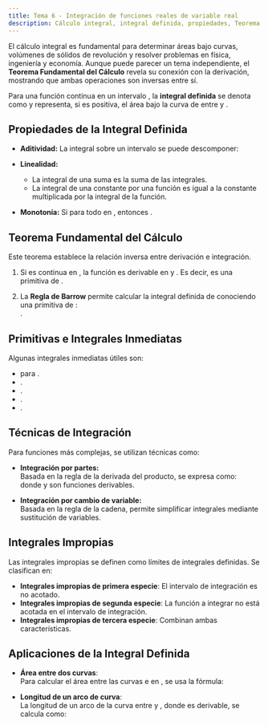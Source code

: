 ```yaml
---
title: Tema 6 - Integración de funciones reales de variable real
description: Cálculo integral, integral definida, propiedades, Teorema Fundamental del Cálculo, primitivas, técnicas de integración, integrales impropias, aplicaciones.
---
```



El cálculo integral es fundamental para determinar áreas bajo curvas, volúmenes de sólidos de revolución y resolver problemas en física, ingeniería y economía. Aunque puede parecer un tema independiente, el **Teorema Fundamental del Cálculo** revela su conexión con la derivación, mostrando que ambas operaciones son inversas entre sí.

Para una función continua <Latex formula="f" /> en un intervalo <Latex formula="[a, b]" />, la **integral definida** se denota como <Latex formula="\int_{a}^{b} f(x) \, dx" /> y representa, si <Latex formula="f" /> es positiva, el área bajo la curva de <Latex formula="f" /> entre <Latex formula="x=a" /> y <Latex formula="x=b" />.

## Propiedades de la Integral Definida

- **Aditividad:** La integral sobre un intervalo <Latex formula="[a, b]" /> se puede descomponer:  
  <Latex formula="\int_{a}^{b} f(x) \, dx = \int_{a}^{c} f(x) \, dx + \int_{c}^{b} f(x) \, dx ,\ donde \ a < c < b" display={true}/>

- **Linealidad:**  
  - La integral de una suma es la suma de las integrales.  
  - La integral de una constante por una función es igual a la constante multiplicada por la integral de la función.

- **Monotonía:** Si <Latex formula="f(x) \leq g(x)" /> para todo <Latex formula="x" /> en <Latex formula="[a, b]" />, entonces <Latex formula="\int_{a}^{b} f(x) \, dx \leq \int_{a}^{b} g(x) \, dx" box={true}/>.

## Teorema Fundamental del Cálculo

Este teorema establece la relación inversa entre derivación e integración. 

1. Si <Latex formula="f" /> es continua en <Latex formula="[a, b]" />, la función <Latex formula="F(x) = \int_{a}^{x} f(t) \, dt" box={true}/> es derivable en <Latex formula="[a, b]" /> y <Latex formula="F'(x) = f(x)" />. Es decir, <Latex formula="F" /> es una primitiva de <Latex formula="f" />.

2. La **Regla de Barrow** permite calcular la integral definida de <Latex formula="f" /> conociendo una primitiva <Latex formula="G" /> de <Latex formula="f" />:  
   <Latex formula="\int_{a}^{b} f(x) \, dx = G(b) - G(a)" box={true}/>.

## Primitivas e Integrales Inmediatas

Algunas integrales inmediatas útiles son:
- <Latex formula="\int x^n \, dx = \frac{x^{n+1}}{n+1} + C" /> para <Latex formula="n \neq -1" />.
- <Latex formula="\int \frac{1}{x} \, dx = \ln|x| + C" />.
- <Latex formula="\int e^x \, dx = e^x + C" />.
- <Latex formula="\int \sin(x) \, dx = -\cos(x) + C" />.
- <Latex formula="\int \cos(x) \, dx = \sin(x) + C" />.

## Técnicas de Integración

Para funciones más complejas, se utilizan técnicas como:

- **Integración por partes:**  
  Basada en la regla de la derivada del producto, se expresa como:  
  <Latex formula="\int u \, dv = uv - \int v \, du" display={true}/> donde <Latex formula="u" box={true}/> y <Latex formula="v" box={true}/> son funciones derivables.

- **Integración por cambio de variable:**  
  Basada en la regla de la cadena, permite simplificar integrales mediante sustitución de variables.

## Integrales Impropias

Las integrales impropias se definen como límites de integrales definidas. Se clasifican en:

- **Integrales impropias de primera especie**: El intervalo de integración es no acotado.
- **Integrales impropias de segunda especie**: La función a integrar no está acotada en el intervalo de integración.
- **Integrales impropias de tercera especie**: Combinan ambas características.

## Aplicaciones de la Integral Definida

- **Área entre dos curvas**:  
  Para calcular el área entre las curvas <Latex formula="y = f(x)" /> e <Latex formula="y = g(x)" /> en <Latex formula="[a, b]" />, se usa la fórmula:  
  <Latex formula="A = \int_{a}^{b} |f(x) - g(x)| \, dx" display={true}/>

- **Longitud de un arco de curva**:  
  La longitud de un arco de la curva <Latex formula="y = f(x)" /> entre <Latex formula="x = a" /> y <Latex formula="x = b" />, donde <Latex formula="f" /> es derivable, se calcula como:  
  <Latex formula="L = \int_{a}^{b} \sqrt{1 + [f'(x)]^2} \, dx" display={true}/>

  <FirebaseCollectionFiles coleccion="am/temas/tema6/archivos"/>
